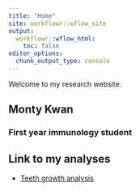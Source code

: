 ```yaml
---
title: "Home"
site: workflowr::wflow_site
output:
  workflowr::wflow_html:
    toc: false
editor_options:
  chunk_output_type: console
---
```


Welcome to my research website.

## Monty Kwan

### First year **immunology** student

## Link to my analyses
* [Teeth growth analysis](teeth.html)
